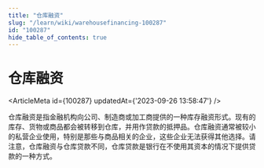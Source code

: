 ```yaml
---
title: "仓库融资"
slug: "/learn/wiki/warehousefinancing-100287"
id: "100287"
hide_table_of_contents: true
---
```



# 仓库融资

<ArticleMeta id={100287} updatedAt={'2023-09-26 13:58:47'} />
<div className='border-solid border-b border-t-0 my-4 border-[var(--ifm-color-gray-300)]' />

仓库融资是指金融机构向公司、制造商或加工商提供的一种库存融资形式。现有的库存、货物或商品都会被转移到仓库，并用作贷款的抵押品。仓库融资通常被较小的私营企业使用，特别是那些与商品相关的企业，这些企业无法获得其他选择。请注意，仓库融资与仓库贷款不同，仓库贷款是银行在不使用其资本的情况下提供贷款的一种方式。
